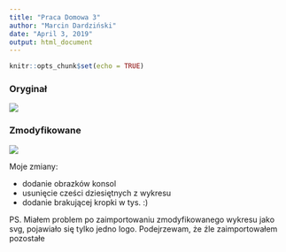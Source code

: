 ```yaml
---
title: "Praca Domowa 3"
author: "Marcin Dardziński"
date: "April 3, 2019"
output: html_document
---
```


```r
knitr::opts_chunk$set(echo = TRUE)
```
### Oryginał
![](original.svg)

### Zmodyfikowane
![](makeup.png)


Moje zmiany:

* dodanie obrazków konsol
* usunięcie cześci dziesiętnych z wykresu
* dodanie brakującej kropki w tys. :)


PS. Miałem problem po zaimportowaniu zmodyfikowanego wykresu jako svg, pojawiało się tylko jedno logo.
Podejrzewam, że źle zaimportowałem pozostałe
